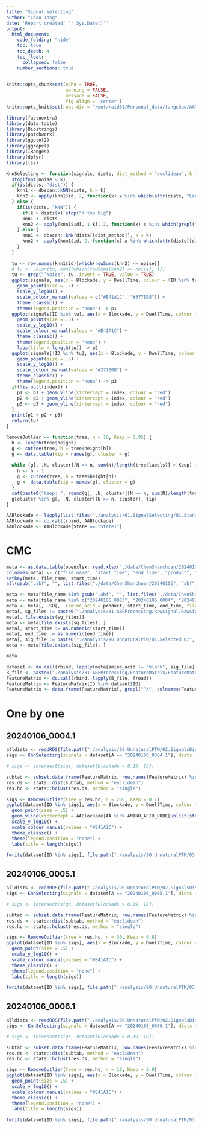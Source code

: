 ```yaml
---
title: "Signal selecting"
author: "Chao Tang"
date: 'Report created: `r Sys.Date()`'
output: 
  html_document: 
    code_folding: "hide"
    toc: true
    toc_depth: 4
    toc_float: 
      collapsed: false
    number_sections: true
---
```


```r
knitr::opts_chunk$set(echo = TRUE, 
                      warning = FALSE, 
                      message = FALSE, 
                      fig.align = 'center')
knitr::opts_knit$set(root.dir = "/mnt/raid61/Personal_data/tangchao/AANanopore")
```

```r
library(factoextra)
library(data.table)
library(Biostrings)
library(patchwork)
library(ggplot2)
library(ggrepel)
library(IRanges)
library(dplyr)
library(lsa)
```

```r
KnnSelecting <- function(signals, dists, dist_method = "euclidean", k = 20, noise = 0, index = NULL) {
  stopifnot(noise < k)
  if(is(dists, "dist")) {
    knn1 <- dbscan::kNN(dists, k = k)
    knn2 <- apply(knn1$id, 2, function(x) x %in% which(attr(dists, "Labels") %in% grep("^Noise", rownames(knn1$id), value = TRUE)))
  } else {
    if(is(dists, "kNN")) {
      if(k > dists$k) stop("K too big")
      knn1 <- dists
      knn2 <- apply(knn1$id[, 1:k], 2, function(x) x %in% which(grepl("^Noise", rownames(knn1$id))))
    } else {
      knn1 <- dbscan::kNN(dists[[dist_method]], k = k)
      knn2 <- apply(knn1$id, 2, function(x) x %in% which(attr(dists[[dist_method]], "Labels") %in% grep("^Noise", rownames(knn1$id), value = TRUE)))
    }
  }
  
  tu <- row.names(knn1$id)[which(rowSums(knn2) <= noise)]
  # tu <- union(tu, knn2[which(rowSums(knn2) <= noise), 1])
  tu <- grep("^Noise", tu, invert = TRUE, value = TRUE)
  ggplot(signals, aes(x = Blockade, y = DwellTime, colour = !ID %in% tu)) + 
    geom_point(size = .5) + 
    scale_y_log10() + 
    scale_colour_manual(values = c("#E41A1C", "#377EB8")) + 
    theme_classic() + 
    theme(legend.position = "none") -> p1
  ggplot(signals[ID %in% tu], aes(x = Blockade, y = DwellTime, colour = ID %in% tu)) + 
    geom_point(size = .5) + 
    scale_y_log10() + 
    scale_colour_manual(values = "#E41A1C") + 
    theme_classic() + 
    theme(legend.position = "none") + 
    labs(title = length(tu)) -> p2
  ggplot(signals[!ID %in% tu], aes(x = Blockade, y = DwellTime, colour = ID %in% tu)) + 
    geom_point(size = .5) + 
    scale_y_log10() + 
    scale_colour_manual(values = "#377EB8") + 
    theme_classic() + 
    theme(legend.position = "none") -> p3
  if(!is.null(index)) {
    p1 <- p1 + geom_vline(xintercept = index, colour = "red")
    p2 <- p2 + geom_vline(xintercept = index, colour = "red")
    p3 <- p3 + geom_vline(xintercept = index, colour = "red")
  }
  print(p1 + p2 + p3)
  return(tu)
}

RemoveOutlier <- function(tree, n = 10, Keep = 0.95) {
  h <- length(tree$height)
  g <- cutree(tree, h = tree$height[h])
  g <- data.table(tip = names(g), cluster = g)
  
  while (g[, .N, cluster][N >= n, sum(N)/length(tree$labels)] > Keep) {
    h <- h - 1
    g <- cutree(tree, h = tree$height[h])
    g <- data.table(tip = names(g), cluster = g)
  }
  cat(paste0("Keep: ", round(g[, .N, cluster][N >= n, sum(N)/length(tree$labels)] * 100, 2), "%"))
  g[cluster %in% g[, .N, cluster][N >= n, cluster], tip]
}
```

```r
AABlockade <- lapply(list.files("./analysis/61.SignalSelecting/01.StandardAA/02.SelectedSignals", "_V2.Rds", full.names = T), function(x) readRDS(x)$Summary)
AABlockade <- do.call(rbind, AABlockade)
AABlockade <- AABlockade[State == "State1"]
```

# CMC

```r
meta <- as.data.table(openxlsx::read.xlsx("./data/ChenShanchuan/20240106/20240106 整理数据(20230831)-1.xlsx", sheet = 1))
colnames(meta) <- c("file_name", "start_time", "end_time", "product", "experiment", "sample", "baseline", "note", "X")
setkey(meta, file_name, start_time)
all(gsub(".abf", "", list.files("./data/ChenShanchuan/20240106", "abf")) %in% meta$file_name)

meta <- meta[file_name %in% gsub(".abf", "", list.files("./data/ChenShanchuan/20240106", "abf"))]
meta <- meta[file_name %in% c("20240106_0003", "20240106_0004", "20240106_0005", "20240106_0006")]
meta <- meta[, .SD[, .(amino_acid = product, start_time, end_time, file_id = paste0(file_name, ".", seq_len(.N)))], .(experiment, file_name)]
meta[, sg_files := paste0("./analysis/81.ABFProcessing/RawSignal/RawSignal_", file_name, ".txt")]
meta[, file.exists(sg_files)]
meta <- meta[file.exists(sg_files), ]
meta[, start_time := as.numeric(start_time)]
meta[, end_time := as.numeric(end_time)]
meta[, sig_file := paste0("./analysis/90.UnnaturalPTM/01.SelectedL0/", file_id, ".MainL0.txt")]
meta <- meta[file.exists(sig_file), ]
```

```r
meta
```

```r
dataset <- do.call(rbind, lapply(meta[amino_acid != "blank", sig_file], fread))
B_file <- paste0("./analysis/81.ABFProcessing/FeatureMatrix/FeatureMatrix_", unique(meta[amino_acid != "blank", file_name]), ".txt")
FeatureMatrix <- do.call(rbind, lapply(B_file, fread))
FeatureMatrix <- FeatureMatrix[ID %in% dataset$ID]
FeatureMatrix <- data.frame(FeatureMatrix[, grepl("^X", colnames(FeatureMatrix)) | colnames(FeatureMatrix) %in% c("DwellTime", "DeltaMean", "StageSD", "CurrentSD", "SignalCurrentPercent", "SignalCurrentWidth", "Blockade"), with = F], row.names = FeatureMatrix[[1]])
```

# One by one

## 20240106_0004.1

```r
alldists <- readRDS(file.path("./analysis/90.UnnaturalPTM/02.SignalsDistance/20240106_0004.1.signal.dist.Rds"))
sigs <- KnnSelecting(signals = dataset[A == "20240106_0004.1"], dists = alldists, k = 20, noise = 0, index = AABlockade[AA %in% AMINO_ACID_CODE[unlist(strsplit("C", ""))], Blockade])
```

```r
# sigs <- intersect(sigs, dataset[Blockade > 0.19, ID])
```

```r
subtab <- subset.data.frame(FeatureMatrix, row.names(FeatureMatrix) %in% sigs)
res.ds <- stats::dist(subtab, method = "euclidean")
res.hc <- stats::hclust(res.ds, method = "single")
```

```r
sigs <- RemoveOutlier(tree = res.hc, n = 200, Keep = 0.7)
ggplot(dataset[ID %in% sigs], aes(x = Blockade, y = DwellTime, colour = ID %in% sigs)) + 
  geom_point(size = .5) + 
  geom_vline(xintercept = AABlockade[AA %in% AMINO_ACID_CODE[unlist(strsplit("C", ""))], Blockade]) +
  scale_y_log10() + 
  scale_colour_manual(values = "#E41A1C") + 
  theme_classic() + 
  theme(legend.position = "none") + 
  labs(title = length(sigs))
```


```r
fwrite(dataset[ID %in% sigs], file.path("./analysis/90.UnnaturalPTM/03.SelectedSignals/20240106_0004.1_euclidean_distance_knn_selected.signals.txt"), sep = "\t", quote = F)
```

## 20240106_0005.1

```r
alldists <- readRDS(file.path("./analysis/90.UnnaturalPTM/02.SignalsDistance/20240106_0005.1.signal.dist.Rds"))
sigs <- KnnSelecting(signals = dataset[A == "20240106_0005.1"], dists = alldists, k = 20, noise = 0, index = AABlockade[AA %in% AMINO_ACID_CODE[unlist(strsplit("C", ""))], Blockade])
```

```r
# sigs <- intersect(sigs, dataset[Blockade > 0.19, ID])
```

```r
subtab <- subset.data.frame(FeatureMatrix, row.names(FeatureMatrix) %in% sigs)
res.ds <- stats::dist(subtab, method = "euclidean")
res.hc <- stats::hclust(res.ds, method = "single")
```

```r
sigs <- RemoveOutlier(tree = res.hc, n = 30, Keep = 0.8)
ggplot(dataset[ID %in% sigs], aes(x = Blockade, y = DwellTime, colour = ID %in% sigs)) + 
  geom_point(size = .5) + 
  scale_y_log10() + 
  scale_colour_manual(values = "#E41A1C") + 
  theme_classic() + 
  theme(legend.position = "none") + 
  labs(title = length(sigs))
```


```r
fwrite(dataset[ID %in% sigs], file.path("./analysis/90.UnnaturalPTM/03.SelectedSignals/20240106_0005.1_euclidean_distance_knn_selected.signals.txt"), sep = "\t", quote = F)
```

## 20240106_0006.1

```r
alldists <- readRDS(file.path("./analysis/90.UnnaturalPTM/02.SignalsDistance/20240106_0006.1.signal.dist.Rds"))
sigs <- KnnSelecting(signals = dataset[A == "20240106_0006.1"], dists = alldists, k = 20, noise = 0, index = AABlockade[AA %in% AMINO_ACID_CODE[unlist(strsplit("C", ""))], Blockade])
```

```r
# sigs <- intersect(sigs, dataset[Blockade > 0.19, ID])
```

```r
subtab <- subset.data.frame(FeatureMatrix, row.names(FeatureMatrix) %in% sigs)
res.ds <- stats::dist(subtab, method = "euclidean")
res.hc <- stats::hclust(res.ds, method = "single")
```

```r
sigs <- RemoveOutlier(tree = res.hc, n = 10, Keep = 0.9)
ggplot(dataset[ID %in% sigs], aes(x = Blockade, y = DwellTime, colour = ID %in% sigs)) + 
  geom_point(size = .5) + 
  scale_y_log10() + 
  scale_colour_manual(values = "#E41A1C") + 
  theme_classic() + 
  theme(legend.position = "none") + 
  labs(title = length(sigs))
```

```r
fwrite(dataset[ID %in% sigs], file.path("./analysis/90.UnnaturalPTM/03.SelectedSignals/20240106_0006.1_euclidean_distance_knn_selected.signals.txt"), sep = "\t", quote = F)
```

